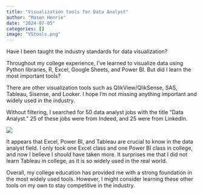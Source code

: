 ```yaml
---
title: "Visualization tools for Data Analyst"
author: "Mason Henrie"
date: "2024-07-05"
categories: []
image: "VStools.png"
---
```


Have I been taught the industry standards for data visualization?

Throughout my college experience, I've learned to visualize data using Python libraries, R, Excel, Google Sheets, and Power BI. But did I learn the most important tools?

There are other visualization tools such as QlikView/QlikSense, SAS, Tableau, Sisense, and Looker. I hope I'm not missing anything important and widely used in the industry.

Without filtering, I searched for 50 data analyst jobs with the title "Data Analyst." 25 of these jobs were from Indeed, and 25 were from LinkedIn.

![](Visual.png)

It appears that Excel, Power BI, and Tableau are crucial to know in the data analyst field. I only took one Excel class and one Power BI class in college, and now I believe I should have taken more. It surprises me that I did not learn Tableau in college, as it is so widely used in the real world.

Overall, my college education has provided me with a strong foundation in the most widely used tools. However, I might consider learning these other tools on my own to stay competitive in the industry.















